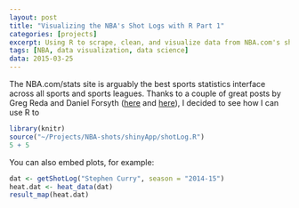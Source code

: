 ```yaml
---
layout: post
title: "Visualizing the NBA's Shot Logs with R Part 1"
categories: [projects]
excerpt: Using R to scrape, clean, and visualize data from NBA.com's shot log API
tags: [NBA, data visualization, data science]
data: 2015-03-25
---
```


The NBA.com/stats site is arguably the best sports statistics interface across all sports and sports leagues. Thanks to a couple of great posts by Greg Reda and Daniel Forsyth ([here](gregreda.com/2015/02/15/web-scraping-finding-the-api/) and [here](danielforsyth.me/exploring_nba_data_in_python/)), I decided to see how I can use R to 


```r
library(knitr)
source("~/Projects/NBA-shots/shinyApp/shotLog.R")
5 + 5
```

You can also embed plots, for example:

```r
dat <- getShotLog("Stephen Curry", season = "2014-15")
heat.dat <- heat_data(dat)
result_map(heat.dat)
```

